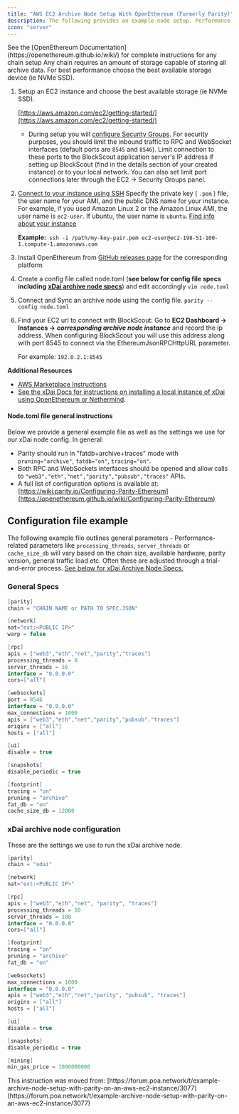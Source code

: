 ```yaml
---
title: "AWS EC2 Archive Node Setup With OpenEthereum (Formerly Parity)"
description: The following provides an example node setup. Performance related parameters will vary per chain.
icon: "server"
---
```


<Warning>
See the [OpenEthereum Documentation](https://openethereum.github.io/wiki/) for complete instructions for any chain setup

</Warning>

<Info>
Any chain requires an amount of storage capable of storing all archive data. For best performance choose the best available storage device (ie NVMe SSD).

</Info>

1. Setup an EC2 instance and choose the best available storage (ie NVMe SSD).

   [https://aws.amazon.com/ec2/getting-started/](https://aws.amazon.com/ec2/getting-started/)

   * During setup you will [configure Security Groups](https://docs.aws.amazon.com/AWSEC2/latest/UserGuide/using-network-security.html). For security purposes, you should limit the inbound traffic to RPC and WebSocket interfaces (default ports are `8545` and `8546`). Limit connection to these ports to the BlockScout application server's IP address if setting up BlockScout (find in the details section of your created instance) or to your local network. You can also set limit port connections later through the EC2 -> Security Groups panel.

2. [Connect to your instance using SSH](https://docs.aws.amazon.com/AWSEC2/latest/UserGuide/AccessingInstancesLinux.html) Specify the private key ( `.pem` ) file, the user name for your AMI, and the public DNS name for your instance. For example, if you used Amazon Linux 2 or the Amazon Linux AMI, the user name is `ec2-user`. If ubuntu, the user name is `ubuntu`. [Find info about your instance](https://docs.aws.amazon.com/AWSEC2/latest/UserGuide/connection-prereqs.html#connection-prereqs-get-info-about-instance)

   **Example:**` ssh -i /path/my-key-pair.pem ec2-user@ec2-198-51-100-1.compute-1.amazonaws.com`

3. Install OpenEthereum from [GitHub releases page](https://github.com/openethereum/openethereum/releases) for the corresponding platform

4. Create a config file called node.toml (**see below for config file specs including** [**xDai archive node specs**](/setup/deployment/ansible-deployment/aws-marketplace/aws-ec2-archive-node-setup#xdai-archive-node-configuration)) and edit accordingly `vim node.toml`

5. Connect and Sync an archive node using the config file. `parity --config node.toml`

6. Find your EC2 url to connect with BlockScout: Go to **EC2 Dashboard -> Instances ->** ***corresponding archive node instance*** and record the ip address. When configuring BlockScout you will use this address along with port 8545 to connect via the EthereumJsonRPCHttpURL parameter.

   For example: `192.0.2.1:8545`

**Additional Resources**

* [AWS Marketplace Instructions](/setup/deployment/ansible-deployment/aws-marketplace/aws-marketplace-installation)
* [See the xDai Docs for instructions on installing a local instance of xDai using OpenEthereum or Nethermind](https://www.xdaichain.com/for-developers/install-xdai-client).

#### Node.toml file general instructions

Below we provide a general example file as well as the settings we use for our xDai node config. In general:

* Parity should run in "fatdb+archive+traces" mode with `pruning="archive"`, `fatdb="on"`, `tracing="on"`.
* Both RPC and WebSockets interfaces should be opened and allow calls to `"web3","eth","net","parity","pubsub","traces"` APIs.
* A full list of configuration options is available at: [https://wiki.parity.io/Configuring-Parity-Ethereum](https://openethereum.github.io/wiki/Configuring-Parity-Ethereum)

## Configuration file example

The following example file outlines general parameters - Performance-related parameters like `processing_threads`, `server_threads` or `cache_size_db` will vary based on the chain size, available hardware, parity version, general traffic load etc. Often these are adjusted through a trial-and-error process. [See below for xDai Archive Node Specs.](/setup/deployment/ansible-deployment/aws-marketplace/aws-ec2-archive-node-setup#xdai-archive-node-configuration)

### General Specs

```csharp
[parity]
chain = "CHAIN NAME or PATH TO SPEC.JSON"

[network]
nat="ext:<PUBLIC IP>"
warp = false

[rpc]
apis = ["web3","eth","net","parity","traces"]
processing_threads = 8
server_threads = 16
interface = "0.0.0.0"
cors=["all"]

[websockets]
port = 8546
interface = "0.0.0.0"
max_connections = 1000
apis = ["web3","eth","net","parity","pubsub","traces"]
origins = ["all"]
hosts = ["all"]

[ui]
disable = true

[snapshots]
disable_periodic = true

[footprint]
tracing = "on"
pruning = "archive"
fat_db = "on"
cache_size_db = 12000
```

### xDai archive node configuration

These are the settings we use to run the xDai archive node.

```csharp
[parity]
chain = "xdai"

[network]
nat="ext:<PUBLIC IP>"

[rpc]
apis = ["web3","eth","net", "parity", "traces"]
processing_threads = 50
server_threads = 100
interface = "0.0.0.0"
cors=["all"]

[footprint]
tracing = "on"
pruning = "archive"
fat_db = "on"

[websockets]
max_connections = 1000
interface = "0.0.0.0"
apis = ["web3","eth","net","parity", "pubsub", "traces"]
origins = ["all"]
hosts = ["all"]

[ui]
disable = true

[snapshots]
disable_periodic = true

[mining]
min_gas_price = 1000000000
```

<Tip>
This instruction was moved from: [https://forum.poa.network/t/example-archive-node-setup-with-parity-on-an-aws-ec2-instance/3077](https://forum.poa.network/t/example-archive-node-setup-with-parity-on-an-aws-ec2-instance/3077)

</Tip>


